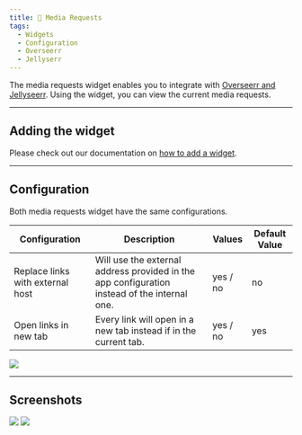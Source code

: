```yaml
---
title: 👥 Media Requests
tags:
  - Widgets
  - Configuration
  - Overseerr
  - Jellyserr
---
```


The media requests widget enables you to integrate with [Overseerr and Jellyseerr](/docs/integrations/#overseerr--jellyseerr).
Using the widget, you can view the current media requests.

---

## Adding the widget
Please check out our documentation on [how to add a widget](/docs/introduction/after-the-installation#adding-widgets).

---

## Configuration
Both media requests widget have the same configurations.

| Configuration         | Description | Values | Default Value |
| --------------------- | ----------- | ------ | ------------- |
| Replace links with external host | Will use the external address provided in the app configuration instead of the internal one. | yes / no | no |
| Open links in new tab | Every link will open in a new tab instead if in the current tab. | yes / no | yes |

![](./widget-configuration.webp)

---

## Screenshots
![](./widget.webp)
![](./widget-statistics.webp)